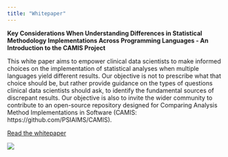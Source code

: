```yaml
---
title: "Whitepaper"
---
```


**Key Considerations When Understanding Differences in Statistical Methodology Implementations Across Programming Languages - An Introduction to the CAMIS Project**

This white paper aims to empower clinical data scientists to make informed choices on the implementation of statistical analyses when multiple languages yield different results. Our objective is not to prescribe what that choice should be, but rather provide guidance on the types of questions clinical data scientists should ask, to identify the fundamental sources of discrepant results. Our objective is also to invite the wider community to contribute to an open-source repository designed for Comparing Analysis Method Implementations in Software (CAMIS: https://github.com/PSIAIMS/CAMIS).

[Read the whitepaper](https://phuse.s3.eu-central-1.amazonaws.com/Deliverables/Data+Visualisation+%26+Open+Source+Technology/WP077.pdf)

![](fig_whitepaper.png)
